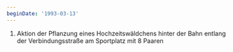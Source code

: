 ```yaml
---
beginDate: '1993-03-13'
---
```


1. Aktion der Pflanzung eines Hochzeitswäldchens hinter der Bahn entlang der
   Verbindungsstraße am Sportplatz mit 8 Paaren
